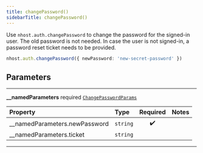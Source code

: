 ```yaml
---
title: changePassword()
sidebarTitle: changePassword()
---
```


Use `nhost.auth.changePassword` to change the password for the signed-in user. The old password is not needed. In case the user is not signed-in, a password reset ticket needs to be provided.

```ts
nhost.auth.changePassword({ newPassword: 'new-secret-password' })
```

## Parameters

---

**<span className="parameter-name">\_\_namedParameters</span>** <span className="optional-status">required</span> [`ChangePasswordParams`](/reference/deprecated/javascript/auth/types/change-password-params)

| Property                                                                                                    | Type                | Required | Notes |
| :---------------------------------------------------------------------------------------------------------- | :------------------ | :------: | :---- |
| <span className="parameter-name"><span className="light-grey">\_\_namedParameters.</span>newPassword</span> | <code>string</code> |    ✔️    |       |
| <span className="parameter-name"><span className="light-grey">\_\_namedParameters.</span>ticket</span>      | <code>string</code> |          |       |

---
